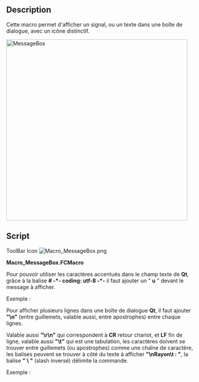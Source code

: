 <languages/>
{{Macro/fr
|Name=MessageBox
|Icon=Macro MessageBox.png
|Description=Montre comment donner des informations à l'utilisateur dans les macros
|Author=Gaël Ecorchard
|Version=1.0
|Date=2011-09-19
|FCVersion=Toutes
|Download=[https://wiki.freecad.org/images/7/7f/Macro_MessageBox.png Icône de la barre d'outils]
}}

==Description==
Cette macro permet d'afficher un signal, ou un texte dans une boîte de dialogue, avec un icône distinctif.

[[File:Macro MessageBox 00.png|480px|MessageBox]]
{{Caption|MessageBox}}

==Script==

ToolBar Icon [[Image:Macro_MessageBox.png]]

'''Macro_MessageBox.FCMacro'''

{{MacroCode|code=
#! /usr/bin/env python
# -*- coding: utf-8 -*-
 
"""Show how to give information to the user in macros
"""
from PySide import QtCore, QtGui
 
def errorDialog(msg):
    # Create a simple dialog QMessageBox
    # The first argument indicates the icon used: one of QtGui.QMessageBox.{NoIcon, Information, Warning, Critical, Question} 
    diag = QtGui.QMessageBox(QtGui.QMessageBox.Warning, 'Error in macro MessageBox', msg)
    diag.setWindowModality(QtCore.Qt.ApplicationModal)
    diag.exec_()
 
msg = 'Example of warning message'
errorDialog(msg)
raise(Exception(msg))
}}


Pour pouvoir utiliser les caractères accentués dans le champ texte de '''Qt''', grâce à la balise '''# -*- coding: utf-8 -*-''' il faut ajouter un " '''u''' " devant le message à afficher.

Exemple :

{{MacroCode|code=
    diag = QtGui.QMessageBox(QtGui.QMessageBox.Warning, u'Trop d'éléments désignés', msg)
    ...
    ...
msg = u'Élément sélectionnés affichés'
}}


Pour afficher plusieurs lignes dans une boîte de dialogue '''Qt''', il faut ajouter '''"\n"''' (entre guillemets, valable aussi, entre apostrophes) entre chaque lignes.

Valable aussi '''"\r\n"''' qui correspondent à '''CR''' retour chariot, et '''LF'''  fin de ligne, valable aussi '''"\t"''' qui est une tabulation, les caractères doivent se trouver entre guillemets (ou apostrophes) comme une chaîne de caractère, les balises peuvent se trouver à côté du texte à afficher '''"\nRayon\t     : "''', la balise '''" \ "''' (slash inversé) délimite la commande.

Exemple :

{{MacroCode|code=
    diag = QtGui.QMessageBox(QtGui.QMessageBox.Information,u"Coordonnées",u"Coordonnée X : "+str(x)+"\r\n"+u"Coordonnée Y : "+str(y)+"\n"+u"Coordonnée Z :<br>
 "+str(z)+"\nRayon\t     : "+str(r))
}}

{{clear}}